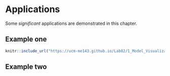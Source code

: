# Applications

Some _significant_ applications are demonstrated in this chapter.

## Example one

```r
knitr::include_url("https://ucm-me143.github.io/Lab02/1_Model_Visualization.html")
```


## Example two

